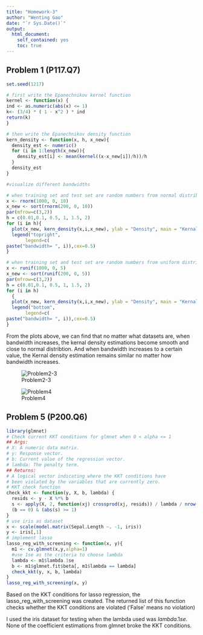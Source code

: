 ```yaml
---
title: "Homework-3"
author: "Wenting Gao"
date: "`r Sys.Date()`"
output:
  html_document:
    self_contained: yes
    toc: true
---
```

<!--
%\VignetteEngine{knitr::rmarkdown}
%\VignetteIndexEntry{The linear model vignette}
-->

## Problem 1 (P117.Q7)
```r
set.seed(1217)

# first write the Epanechnikov kernel function 
kernel <- function(x) {
ind <- as.numeric(abs(x) <= 1)
k<- (3/4) * ( 1 - x^2 ) * ind
return(k)
}

# then write the Epanechnikov density function 
kern_density <- function(x, h, x_new){
  density_est <- numeric()
  for (i in 1:length(x_new)){
    density_est[i] <- mean(kernel((x-x_new[i])/h))/h
  }
  density_est
}

#visualize different bandwidths

# when training set and test set are random numbers from normal distribution
x <- rnorm(1000, 0, 10)
x_new <- sort(rnorm(200, 0, 10))
par(mfrow=c(3,2))
h = c(0.01,0.1, 0.5, 1, 1.5, 2)
for (i in h){
  plot(x_new, kern_density(x,i,x_new), ylab = "Density", main = "Kernal density estimation", type = "l")  
  legend("topright",
       legend=c(
paste("bandwidth= ", i)),cex=0.5)
}

# when training set and test set are random numbers from uniform distribution
x <- runif(1000, 0, 5)
x_new <- sort(runif(200, 0, 5))
par(mfrow=c(3,2))
h = c(0.01,0.1, 0.5, 1, 1.5, 2)
for (i in h)
  {
  plot(x_new, kern_density(x,i,x_new), ylab = "Density", main = "Kernal density estimation", type = "l")  
  legend("bottom",
       legend=c(
paste("bandwidth= ", i)),cex=0.5)
}
```

 From the plots above, we can find that no matter what datasets are, when bandwidth increases, the kernal density estimations become smooth and close to normal distribtion. And when bandwidth increases to a certain value, the Kernal density estimation remains similar no matter how bandwidth increases.

![Problem2-3](pset.jpeg)

![Problem4](pset1.jpeg)

## Problem 5 (P200.Q6)

```r
library(glmnet)
# Check current KKT conditions for glmnet when 0 < alpha <= 1
## Args:
# X: A numeric data matrix.
# y: Response vector.
# b: Current value of the regression vector.
# lambda: The penalty term.
## Returns:
# A logical vector indicating where the KKT conditions have
# been violated by the variables that are currently zero.
# KKT check function
check_kkt <- function(y, X, b, lambda) {
  resids <- y - X %*% b 
  s <- apply(X, 2, function(xj) crossprod(xj, resids)) / lambda / nrow(X)
  (b == 0) & (abs(s) >= 1)
}
# use iris as dataset
x <- scale(model.matrix(Sepal.Length ~. -1, iris))
y <- iris[,1]
# implement lasso 
lasso_reg_with_screening <- function(x, y){
  m1 <- cv.glmnet(x,y,alpha=1)
  #use 1se as the criteria to choose lambda
  lambda <- m1$lambda.1se
  b <- m1$glmnet.fit$beta[, m1$lambda == lambda]
  check_kkt(y, x, b, lambda)
}
lasso_reg_with_screening(x, y)
```

 Based on the KKT conditions for lasso regression, the lasso_reg_with_screening was created. The returned list of this function checks whether the KKT conditions are violated ('False' means no violation)

 I used the iris dataset for testing when the lambda used was $lambda.1se$. None of the coefficient estimations from glmnet broke the KKT conditions.  